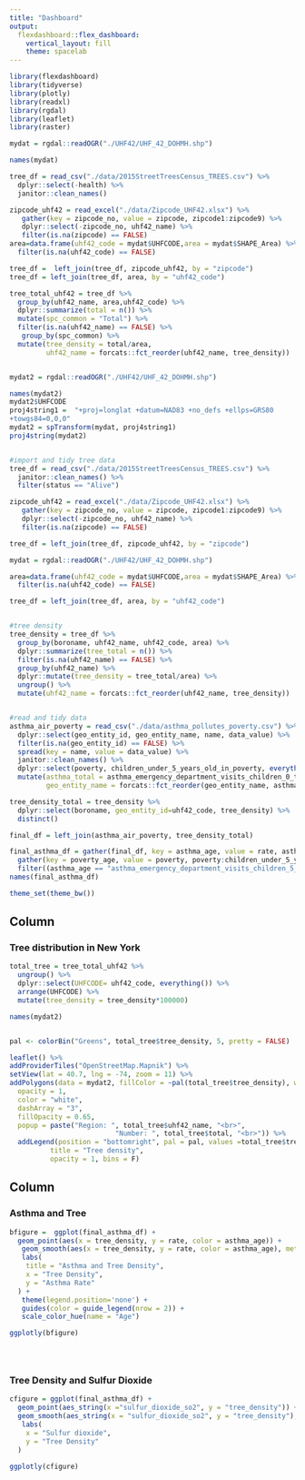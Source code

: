 ```yaml
---
title: "Dashboard"
output: 
  flexdashboard::flex_dashboard:
    vertical_layout: fill
    theme: spacelab
---
```


```r
library(flexdashboard)
library(tidyverse)
library(plotly)
library(readxl)
library(rgdal)
library(leaflet)
library(raster)

mydat = rgdal::readOGR("./UHF42/UHF_42_DOHMH.shp")

names(mydat)

tree_df = read_csv("./data/2015StreetTreesCensus_TREES.csv") %>%
  dplyr::select(-health) %>%
  janitor::clean_names() 

zipcode_uhf42 = read_excel("./data/Zipcode_UHF42.xlsx") %>%
   gather(key = zipcode_no, value = zipcode, zipcode1:zipcode9) %>%
   dplyr::select(-zipcode_no, uhf42_name) %>%
   filter(is.na(zipcode) == FALSE)
area=data.frame(uhf42_code = mydat$UHFCODE,area = mydat$SHAPE_Area) %>%
  filter(is.na(uhf42_code) == FALSE)

tree_df =  left_join(tree_df, zipcode_uhf42, by = "zipcode") 
tree_df = left_join(tree_df, area, by = "uhf42_code")

tree_total_uhf42 = tree_df %>%
  group_by(uhf42_name, area,uhf42_code) %>%
  dplyr::summarize(total = n()) %>%
  mutate(spc_common = "Total") %>%
  filter(is.na(uhf42_name) == FALSE) %>%
   group_by(spc_common) %>%
  mutate(tree_density = total/area, 
         uhf42_name = forcats::fct_reorder(uhf42_name, tree_density)) 


mydat2 = rgdal::readOGR("./UHF42/UHF_42_DOHMH.shp")

names(mydat2)
mydat2$UHFCODE
proj4string1 =  "+proj=longlat +datum=NAD83 +no_defs +ellps=GRS80
+towgs84=0,0,0" 
mydat2 = spTransform(mydat, proj4string1)
proj4string(mydat2)


#import and tidy tree data
tree_df = read_csv("./data/2015StreetTreesCensus_TREES.csv") %>%
  janitor::clean_names() %>%
  filter(status == "Alive") 

zipcode_uhf42 = read_excel("./data/Zipcode_UHF42.xlsx") %>%
   gather(key = zipcode_no, value = zipcode, zipcode1:zipcode9) %>%
   dplyr::select(-zipcode_no, uhf42_name) %>%
   filter(is.na(zipcode) == FALSE)

tree_df = left_join(tree_df, zipcode_uhf42, by = "zipcode") 

mydat = rgdal::readOGR("./UHF42/UHF_42_DOHMH.shp")

area=data.frame(uhf42_code = mydat$UHFCODE,area = mydat$SHAPE_Area) %>%
  filter(is.na(uhf42_code) == FALSE)

tree_df = left_join(tree_df, area, by = "uhf42_code")


#tree density
tree_density = tree_df %>%
  group_by(boroname, uhf42_name, uhf42_code, area) %>%
  dplyr::summarize(tree_total = n()) %>%
  filter(is.na(uhf42_name) == FALSE) %>%
  group_by(uhf42_name) %>%
  dplyr::mutate(tree_density = tree_total/area) %>%
  ungroup() %>%
  mutate(uhf42_name = forcats::fct_reorder(uhf42_name, tree_density))


#read and tidy data
asthma_air_poverty = read_csv("./data/asthma_pollutes_poverty.csv") %>%
  dplyr::select(geo_entity_id, geo_entity_name, name, data_value) %>%
  filter(is.na(geo_entity_id) == FALSE) %>%
  spread(key = name, value = data_value) %>%
  janitor::clean_names() %>%
  dplyr::select(poverty, children_under_5_years_old_in_poverty, everything()) %>%
  mutate(asthma_total = asthma_emergency_department_visits_children_0_to_4_yrs_old + asthma_emergency_department_visits_children_5_to_14_yrs_old,
         geo_entity_name = forcats::fct_reorder(geo_entity_name, asthma_total))

tree_density_total = tree_density %>%
  dplyr::select(boroname, geo_entity_id=uhf42_code, tree_density) %>%
  distinct()

final_df = left_join(asthma_air_poverty, tree_density_total)

final_asthma_df = gather(final_df, key = asthma_age, value = rate, asthma_emergency_department_visits_children_0_to_4_yrs_old:asthma_emergency_department_visits_children_5_to_14_yrs_old) %>%
  gather(key = poverty_age, value = poverty, poverty:children_under_5_years_old_in_poverty) %>%
  filter((asthma_age == "asthma_emergency_department_visits_children_5_to_14_yrs_old"&poverty_age == "poverty")|(asthma_age == "asthma_emergency_department_visits_children_0_to_4_yrs_old"& poverty_age == "children_under_5_years_old_in_poverty"))
names(final_asthma_df)

theme_set(theme_bw())
```


Column {data-width=450}
-----------------------------------------------------------------------

### Tree distribution in New York

```r

total_tree = tree_total_uhf42 %>%
  ungroup() %>%
  dplyr::select(UHFCODE= uhf42_code, everything()) %>%
  arrange(UHFCODE) %>%
  mutate(tree_density = tree_density*100000)

names(mydat2)


pal <- colorBin("Greens", total_tree$tree_density, 5, pretty = FALSE)

leaflet() %>% 
addProviderTiles("OpenStreetMap.Mapnik") %>%
setView(lat = 40.7, lng = -74, zoom = 11) %>%
addPolygons(data = mydat2, fillColor = ~pal(total_tree$tree_density), weight = 1,
  opacity = 1,
  color = "white",
  dashArray = "3",
  fillOpacity = 0.65, 
  popup = paste("Region: ", total_tree$uhf42_name, "<br>",
                          "Number: ", total_tree$total, "<br>")) %>%
  addLegend(position = "bottomright", pal = pal, values =total_tree$tree_density,
          title = "Tree density",
          opacity = 1, bins = F)

```


Column {data-width=350}
-----------------------------------------------------------------------

### Asthma and Tree

```r

bfigure =  ggplot(final_asthma_df) +
  geom_point(aes(x = tree_density, y = rate, color = asthma_age)) +
   geom_smooth(aes(x = tree_density, y = rate, color = asthma_age), method = "lm",se = F) +
   labs(
    title = "Asthma and Tree Density",
    x = "Tree Density",
    y = "Asthma Rate"
  ) +
   theme(legend.position='none') +
   guides(color = guide_legend(nrow = 2)) +
   scale_color_hue(name = "Age")

ggplotly(bfigure)





```

### Tree Density and Sulfur Dioxide

```r

cfigure = ggplot(final_asthma_df) +
  geom_point(aes_string(x ="sulfur_dioxide_so2", y = "tree_density")) +
  geom_smooth(aes_string(x = "sulfur_dioxide_so2", y = "tree_density"), method = "lm", se = F, color = "#2c7fb8") +
   labs(
    x = "Sulfur dioxide",
    y = "Tree Density"
  ) 

ggplotly(cfigure)
```